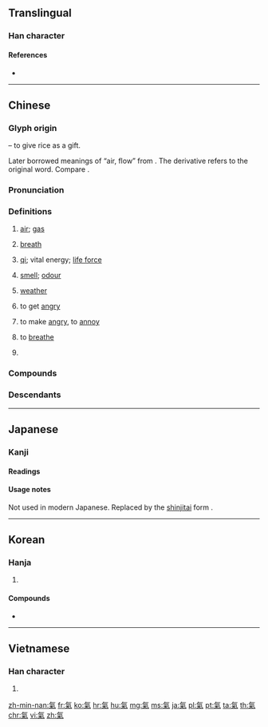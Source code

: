 {{also|气|気|炁}}
==Translingual==
{{Han simplified forms|氣|気|气}}

===Han character===
{{Han char|rn=84|rad=气|as=06|sn=10|four=80917|canj=ONFD|ids=⿹气米}}

====References====
* {{Han ref|kx=0599.120|dkj=17059|dj=0990.260|hdz=32011.140|uh=6C23|ud=27683|bh=AEF0|bd=44784}}

----

==Chinese==
{{zh-forms|s=气}}

===Glyph origin===
{{Han etym}}
{{Han compound|气|米|c1=p|c2=s|t2=rice|ls=psc}} – to give rice as a gift.

Later borrowed meanings of “air, flow” from {{och-l|气}}. The derivative {{och-l|餼}} refers to the original word. Compare {{och-l|乞}}.

===Pronunciation===
{{zh-pron
|m=qì,er=y
|ma=y
|c=hei3
|h=pfs=hi
|md=ké
|mn=khì/khùi
|mn_note=khùi - vernacular, khì - literary
|w=2qi
|mc=y
|oc=y
|cat=n,v
}}

===Definitions===
{{zh-hanzi}}

# [[air]]; [[gas]]
#: {{zh-x|天然氣|natural gas}}
#: {{zh-x|出去 透 透氣！|Go out to breathe fresh '''air'''!}}
#: {{zh-x|輪胎 漏 氣 了。|The tire is leaking '''gas'''.}}
# [[breath]]
#: {{zh-x|喘不過氣 來|to be out of '''breath'''}}
#: {{zh-x|我 會 戰鬥 到 最后 一 口 氣。|I will fight to my last '''breath'''.}}
# {{lb|zh|Chinese philosophy}} [[qi]]; vital energy; [[life force]]
# [[smell]]; [[odour]]
#: {{zh-x|氣味|smell}}
#: {{zh-x|把 廚炊 的 煙火 氣 從 衣服 上 去掉 是 很 難 的。|It is difficult to remove the '''smell''' of cooking from clothes.}}
# [[weather]]
#: {{zh-x|天氣|weather}}
# to get [[angry]]
#: {{zh-x|生氣|to get angry}}
# to make [[angry]], to [[annoy]]
#: {{zh-x|別 氣 我！|Don't '''annoy''' me!}}
# to [[breathe]]
# {{rfdef|zh}} <!-- -ness; quality? -->
#: {{zh-x|有 男人 氣|manly}}

===Compounds===
{{zh-der|氣昂昂|氣泵|氣不打一處來|氣不忿兒|氣不公|氣不過|氣不平|氣沖沖|氣沖牛鬥|氣沖鬥牛|氣沖霄漢|氣喘|氣喘喘|氣喘吁吁|氣窗|氣錘|氣粗|氣墊|氣墊船|氣度|氣短|氣閥|氣氛|氣忿忿|氣憤|氣概|氣割|氣功|氣鼓鼓|氣管|氣管炎|氣貫長虹|氣鍋|氣焊|氣哼哼|氣候|氣呼呼|氣化|氣話|氣火|氣急|氣急敗壞|氣節|氣井|氣撅撅|氣絕|氣厥|氣孔|氣浪|氣類|氣力|氣量|氣流|氣脈|氣門|氣門心|氣悶|氣囊|氣囔囔|氣惱|氣餒|氣逆|氣派|氣泡|氣魄|氣槍|氣球|氣兒不打一處來|氣兒不順|氣人|氣嗓|氣色|氣盛|氣勢|氣勢磅礴|氣勢洶洶|氣數|氣態|氣體|氣田|氣筒|氣頭上|氣團|氣吞山河|氣味|氣溫|氣息|氣息奄奄|氣象|氣象臺|氣象萬千|氣象學|氣象站|氣性|氣洶洶|氣胸|氣咻咻|氣籲籲|氣虛|氣壓|氣壓表|氣眼|氣焰|氣宇|氣運|氣韻|氣質|氣壯山河|一氣|下氣|中氣|串氣|丹氣|二氣|人氣|仙氣|任氣|伏氣|佳氣|使氣|俗氣|俠氣|傲氣|傷氣|傻氣|元氣|充氣|光氣|六氣|冷氣|凶氣|出氣|劍氣|力氣|勇氣|動氣|匠氣|厭氣|受氣|口氣|可氣|吁氣|合氣|同氣|名氣|吐氣|吞氣|吭氣|吷氣|吸氣|呼氣|和氣|咽氣|哈氣|唼氣|喘氣|喜氣|喪氣|嘆氣|嘔氣|噴氣|噫氣|噯氣|嚥氣|四氣|土氣|士氣|壯氣|夜氣|大氣|天氣|失氣|奪氣|女氣|好氣|妖氣|嬌氣|孩氣|官氣|客氣|寒氣|寶氣|導氣|小氣|屏氣|岔氣|嵐氣|布氣|帥氣|廢氣|引氣|彆氣|形氣|御氣|心氣|志氣|忿氣|怒氣|性氣|怨氣|息氣|悔氣|悶氣|惡氣|惹氣|意氣|愚氣|愜氣|憋氣|戾氣|手氣|才氣|打氣|抖氣|捯氣|排氣|掛氣|揚氣|換氣|撒氣|攮氣|放氣|文氣|斷氣|日氣|星氣|春氣|時氣|晦氣|景氣|暑氣|暖氣|暮氣|曝氣|有氣|服氣|朔氣|望氣|朝氣|村氣|根氣|梯氣|歎氣|正氣|殺氣|毆氣|毒氣|民氣|氡氣|氣分|氣命|氣喪|氣噎|氣圈|氣塞|氣夯|氣強|氣忿|氣拍|氣旋|氣根|氣樓|氣歇|氣死|氣母|氣毬|氣沮|氣海|氣湊|氣煤|氣爆|氣盡|氣禁|氣索|氣結|氣胞|氣腔|氣腹|氣艇|氣苦|氣蠱|氣血|氣誼|氣賭|氣道|氣銲|氣骨|氣高|氣鬱|氣鼓|氧氣|氨氣|氫氣|氯氣|水氣|沒氣|沴氣|油氣|沼氣|洋氣|洩氣|流氣|浩氣|浮氣|消氣|涼氣|淑氣|淘氣|淫氣|清氣|溼氣|滯氣|漏氣|潮氣|濁氣|灝氣|火氣|煞氣|煤氣|蒸氣|熱氣|爭氣|爽氣|牛氣|狂氣|狗氣|獃氣|獄氣|王氣|理氣|瑞氣|生氣|疝氣|疫氣|痰氣|瘴氣|癖氣|發氣|白氣|益氣|盛氣|真氣|短氣|硬氣|神氣|福氣|秀氣|秋氣|稚氣|稟氣|穢氣|空氣|窮氣|笑氣|節氣|精氣|素氣|紫氣|絕氣|絳氣|義氣|習氣|老氣|聒氣|聲氣|肝氣|背氣|胎氣|脹氣|脾氣|腐氣|腥氣|膽氣|臊氣|臭氣|艾氣|芳氣|英氣|血氣|補氣|解氣|討氣|語氣|調氣|譜氣|豪氣|負氣|財氣|貧氣|貫氣|賭氣|蹩氣|辣氣|辭氣|迂氣|送氣|透氣|逗氣|通氣|進氣|逸氣|遊氣|運氣|過氣|邪氣|鄉氣|重氣|銳氣|鍊氣|閉氣|閒氣|閣氣|闊氣|陰氣|陽氣|雄氣|雲氣|電氣|霉氣|霧氣|霸氣|靈氣|頹氣|顥氣|風氣|食氣|養氣|香氣|馭氣|駐氣|驕氣|骨氣|體氣|鬆氣|鬥氣}}

===Descendants===
{{CJKV||s=気|き|기|khí}}

{{zh-cat|Elementary|Intermediate}}

----

==Japanese==

===Kanji===
{{ja-kanji|grade=|rs=气06|style=ky|shin=気}}

====Readings====
{{ja-readings
|goon=[[け]] (ke)
|kanon=[[き]] (ki)
|kun={{qualifier|rare}} [[いき]] (iki)
}}

====Usage notes====
Not used in modern Japanese. Replaced by the [[新字体#Japanese|shinjitai]] form {{m|ja|気}}.

----

==Korean==

===Hanja===
{{ko-hanja|hangeul=기|eumhun=|mr=ki|y=ki}}

# {{defn|lang=ko|sort=气06}}

====Compounds====
* {{l|ko|感氣|tr=[[감기]], gamgi}}

----

==Vietnamese==

===Han character===
{{vi-hantu|[[khí]]|rs=气06}}

# {{defn|lang=vi|sort=气06}}

[[zh-min-nan:氣]]
[[fr:氣]]
[[ko:氣]]
[[hr:氣]]
[[hu:氣]]
[[mg:氣]]
[[ms:氣]]
[[ja:氣]]
[[pl:氣]]
[[pt:氣]]
[[ta:氣]]
[[th:氣]]
[[chr:氣]]
[[vi:氣]]
[[zh:氣]]